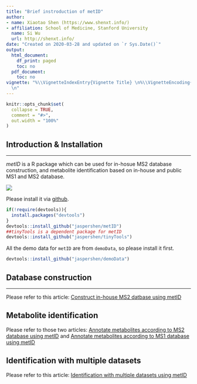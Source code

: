 ```yaml
---
title: "Brief instroduction of metID"
author:
- name: Xiaotao Shen (https://www.shenxt.info/)
- affiliation: School of Medicine, Stanford University
  name: Si Wu
  url: http://shenxt.info/
date: "Created on 2020-03-28 and updated on `r Sys.Date()`"
output:
  html_document:
    df_print: paged
    toc: no
  pdf_document:
    toc: no
vignette: "%\\VignetteIndexEntry{Vignette Title} \n%\\VignetteEncoding{UTF-8}\n%\\VignetteEngine{knitr::rmarkdown}
  \n"
---
```


```r
knitr::opts_chunk$set(
  collapse = TRUE,
  comment = "#>",
  out.width = "100%"
)
```

## **Introduction & Installation**
******************************************

*metID* is a R package which can be used for in-hosue MS2 database construction, and metabolite identification based on in-house and public MS1 and MS2 database.

![](../man/figures/workflow_metid.jpg)

Please install it via [github](https://github.com/jaspershen/metID).

```r
if(!require(devtools)){
  install.packages("devtools")
}
devtools::install_github("jaspershen/metID")
##tinyTools is a dependent package for metID
devtools::install_github("jaspershen/tinyTools")
```

All the demo data for `metID` are from `demoData`, so please install it first.

```r
devtools::install_github("jaspershen/demoData")
```

## **Database construction**
******************************************

Please refer to this article: [Construct in-house MS2 datbase using metID](https://jaspershen.github.io/metID/articles/database_construction.html)

## **Metabolite identification**

Please refer to those two articles: [Annotate metabolites according to MS2 database using metID](https://jaspershen.github.io/metID/articles/metabolite_annotation_using_MS2.html) and [Annotate metabolites according to MS1 database using metID](https://jaspershen.github.io/metID/articles/metabolite_annotation_using_MS1.html)


## **Identification with multiple datasets**

Please refer to this article: [Identification with multiple datasets using metID](https://jaspershen.github.io/metID/articles/multiple_databases.html)

